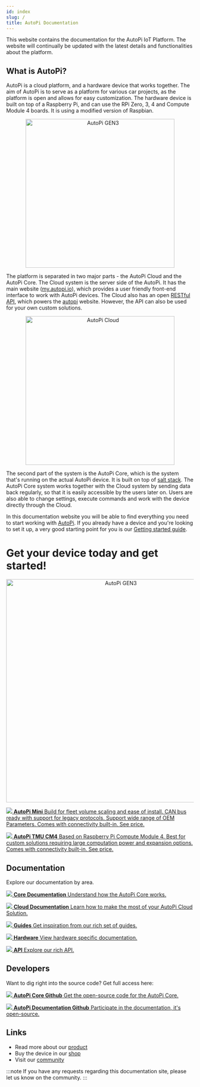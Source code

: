 ```yaml
---
id: index
slug: /
title: AutoPi Documentation
---
```



This website contains the documentation for the AutoPi IoT Platform. The website will continually
be updated with the latest details and functionalities about the platform.

## What is AutoPi?

AutoPi is a cloud platform, and a hardware device that works together. The aim of AutoPi is to
serve as a platform for various car projects, as the platform is open and allows for easy
customization. The hardware device is built on top of a Raspberry Pi, and can use the RPi Zero, 3, 4 and Compute Module 4 boards. It is using a modified version of Raspbian.

<p align="center">
  <img src={useBaseUrl('img/gen3device_narrow.png')} alt="AutoPi GEN3" width="400"/>
</p>

The platform is separated in two major parts - the AutoPi Cloud and the AutoPi Core. The Cloud
system is the server side of the AutoPi. It has the main website ([my.autopi.io](https://my.autopi.io)),
which provides a user friendly front-end interface to work with AutoPi devices. The Cloud also has
an open [RESTful API](https://api.autopi.io), which powers the [autopi](https://my.autopi.io)
website. However, the API can also be used for your own custom solutions.

<p align="center">
  <img src={useBaseUrl('/img/cloud/intro/cloud_device_setups_scaled.png')} alt="AutoPi Cloud" width="400"/>
</p>


The second part of the system is the AutoPi Core, which is the system that's running on the actual
AutoPi device. It is built on top of [salt stack](https://saltproject.io/). The AutoPi Core system
works together with the Cloud system by sending data back regularly, so that it is easily accessible
by the users later on. Users are also able to change settings, execute commands and work with the
device directly through the Cloud.

In this documentation website you will be able to find everything you need to start working with
[AutoPi](https://autopi.io). If you already have a device and you're looking to set it up, a very
good starting point for you is our [Getting started guide](/guides/index.md).


# Get your device today and get started!

<p align="center">
  <img src={useBaseUrl('img/comparison_devices.png')} alt="AutoPi GEN3" width="600"/>
</p>

<CardGrid home>

[![](/img/hardware/autopi_mini/AutoPi_Mini_5_Top_right.png) **AutoPi Mini** Build for fleet volume scaling and ease of install. CAN bus ready with support for legacy protocols. Support wide range of OEM Parameters. Comes with connectivity built-in. See price.](https://shop.autopi.io/products/autopi-mini)

[![](/img/hardware/autopi_tmu_cm4/TMU_Floating_Topside_V1_scaled.png) **AutoPi TMU CM4** Based on Raspberry Pi Compute Module 4. Best for custom solutions requiring large computation power and expansion options. Comes with connectivity built-in. See price.](https://shop.autopi.io/products/autopi-telematics-unit-cm4-4g-lte-edition)

</CardGrid>


## Documentation

Explore our documentation by area.

<CardGrid home>

[![](/img/favicon-194x194.png) **Core Documentation** Understand how the AutoPi Core works.](/core/index.mdx)


[![](/img/laptop_autopi_3_scaled.png) **Cloud Documentation** Learn how to make the most of your AutoPi Cloud Solution.](/cloud/index.mdx)


[![](/img/guides_trans.png) **Guides** Get inspiration from our rich set of guides.](/guides/index.md)

[![](/img/hardware/autopi_tmu_cm4/TMU_Floating_Topside_V1_scaled.png) **Hardware** View hardware specific documentation.](/hardware/index.mdx)

[![](/img/getting_started/api/api_intro/api_frontpage.jpg) **API** Explore our rich API.](https://api.autopi.io/)

</CardGrid>



## Developers
Want to dig right into the source code? Get full access here:

<CardGrid home>

[![](../static/img/github.png) **AutoPi Core Github** Get the open-source code for the AutoPi Core.](https://github.com/autopi-io/autopi-core)

[![](../static/img/github.png) **AutoPi Documentation Github** Participate in the documentation, it's open-source.](https://github.com/autopi-io/documentation)

</CardGrid>



## Links

  - Read more about our [product](https://autopi.io)
  - Buy the device in our [shop](https://shop.autopi.io)
  - Visit our [community](https://community.autopi.io)

:::note
If you have any requests regarding this documentation site, please let us know on the community.
:::
